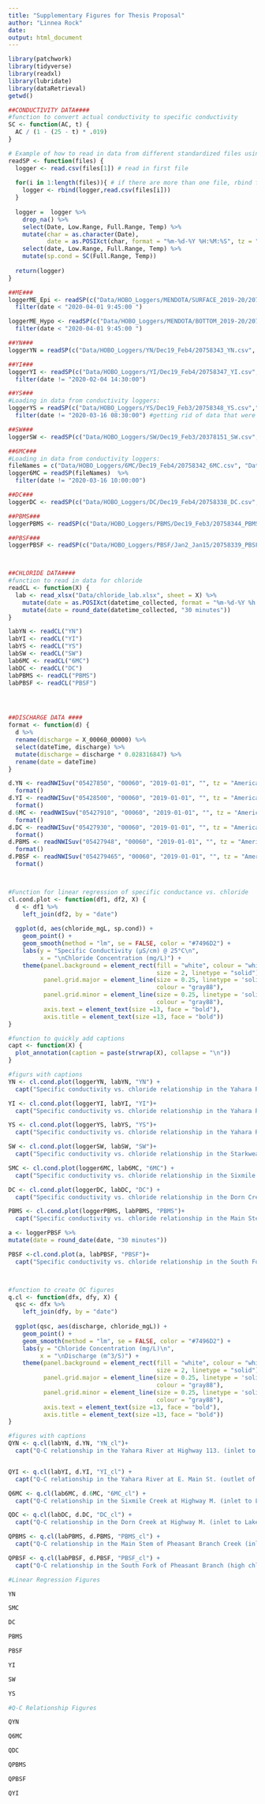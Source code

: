 ```yaml
---
title: "Supplementary Figures for Thesis Proposal"
author: "Linnea Rock"
date:
output: html_document
---
```


```r
library(patchwork)
library(tidyverse)
library(readxl)
library(lubridate)
library(dataRetrieval)
getwd()

##CONDUCTIVITY DATA####
#function to convert actual conductivity to specific conductivity 
SC <- function(AC, t) {
  AC / (1 - (25 - t) * .019)
}

# Example of how to read in data from different standardized files using a function 
readSP <- function(files) {
  logger <- read.csv(files[1]) # read in first file
  
  for(i in 1:length(files)){ # if there are more than one file, rbind files 
    logger <- rbind(logger,read.csv(files[i]))
  }
  
  logger =  logger %>% 
    drop_na() %>%
    select(Date, Low.Range, Full.Range, Temp) %>%
    mutate(char = as.character(Date),
           date = as.POSIXct(char, format = "%m-%d-%Y %H:%M:%S", tz = "America/Chicago")) %>%
    select(date, Low.Range, Full.Range, Temp) %>%
    mutate(sp.cond = SC(Full.Range, Temp))
  
  return(logger)
}

##ME###
loggerME_Epi <- readSP(c("Data/HOBO_Loggers/MENDOTA/SURFACE_2019-20/20758346.csv")) %>%
  filter(date < "2020-04-01 9:45:00 ")

loggerME_Hypo <- readSP(c("Data/HOBO_Loggers/MENDOTA/BOTTOM_2019-20/20758341.csv"))%>%
  filter(date < "2020-04-01 9:45:00 ")

##YN###
loggerYN = readSP(c("Data/HOBO_Loggers/YN/Dec19_Feb4/20758343_YN.csv", "Data/HOBO_Loggers/YN/Feb4_Mar16/20758343_YN.csv"))

##YI###
loggerYI <- readSP(c("Data/HOBO_Loggers/YI/Dec19_Feb4/20758347_YI.csv", "Data/HOBO_Loggers/YI/Feb4_Mar16/20758347_YI.csv")) %>%
  filter(date != "2020-02-04 14:30:00")

##YS### 
#Loading in data from conductivity loggers:
loggerYS = readSP(c("Data/HOBO_Loggers/YS/Dec19_Feb3/20758348_YS.csv","Data/HOBO_Loggers/YS/Feb3_Mar16/20758348_YS.csv")) %>% 
  filter(date != "2020-03-16 08:30:00") #getting rid of data that were collected while logger was out of the water

##SW###
loggerSW <- readSP(c("Data/HOBO_Loggers/SW/Dec19_Feb3/20378151_SW.csv", "Data/HOBO_Loggers/SW/Feb3_Mar16/20378151_SW.csv"))

##6MC###
#Loading in data from conductivity loggers:
fileNames = c("Data/HOBO_Loggers/6MC/Dec19_Feb4/20758342_6MC.csv", "Data/HOBO_Loggers/6MC/Feb4_Mar16/20758342_6MC.csv")
logger6MC = readSP(fileNames)  %>%
  filter(date != "2020-03-16 10:00:00")

##DC###
loggerDC <- readSP(c("Data/HOBO_Loggers/DC/Dec19_Feb4/20758338_DC.csv", "Data/HOBO_Loggers/DC/Feb4_Mar16/20758338_DC.csv"))

##PBMS###
loggerPBMS <- readSP(c("Data/HOBO_Loggers/PBMS/Dec19_Feb3/20758344_PBMS.csv", "Data/HOBO_Loggers/PBMS/Feb3_Mar16/20758344_PBMS.csv"))

##PBSF###
loggerPBSF <- readSP(c("Data/HOBO_Loggers/PBSF/Jan2_Jan15/20758339_PBSF.csv","Data/HOBO_Loggers/PBSF/Jan21_Feb4/20758339_PBSF.csv", "Data/HOBO_Loggers/PBSF/Feb4_Mar16/20758339_PBSF.csv" ))



##CHLORIDE DATA####
#function to read in data for chloride
readCL <- function(X) {
  lab <- read_xlsx("Data/chloride_lab.xlsx", sheet = X) %>%
    mutate(date = as.POSIXct(datetime_collected, format = "%m-%d-%Y %h:%m:%s", tz = "America/Chicago")) %>%
    mutate(date = round_date(datetime_collected, "30 minutes"))
}

labYN <- readCL("YN")
labYI <- readCL("YI")
labYS <- readCL("YS")
labSW <- readCL("SW")
lab6MC <- readCL("6MC")
labDC <- readCL("DC")
labPBMS <- readCL("PBMS")
labPBSF <- readCL("PBSF")




##DISCHARGE DATA ####
format <- function(d) {
  d %>%
  rename(discharge = X_00060_00000) %>%
  select(dateTime, discharge) %>%
  mutate(discharge = discharge * 0.028316847) %>%
  rename(date = dateTime)
}

d.YN <- readNWISuv("05427850", "00060", "2019-01-01", "", tz = "America/Chicago") %>%
  format()
d.YI <- readNWISuv("05428500", "00060", "2019-01-01", "", tz = "America/Chicago") %>%
  format()
d.6MC <- readNWISuv("05427910", "00060", "2019-01-01", "", tz = "America/Chicago") %>%
  format()
d.DC <- readNWISuv("05427930", "00060", "2019-01-01", "", tz = "America/Chicago") %>%
  format()
d.PBMS <- readNWISuv("05427948", "00060", "2019-01-01", "", tz = "America/Chicago") %>%
  format()
d.PBSF <- readNWISuv("054279465", "00060", "2019-01-01", "", tz = "America/Chicago") %>%
  format()



#Function for linear regression of specific conductance vs. chloride
cl.cond.plot <- function(df1, df2, X) {
  d <- df1 %>%
    left_join(df2, by = "date")
  
  ggplot(d, aes(chloride_mgL, sp.cond)) +
    geom_point() + 
    geom_smooth(method = "lm", se = FALSE, color = "#7496D2") +
    labs(y = "Specific Conductivity (µS/cm) @ 25°C\n", 
         x = "\nChloride Concentration (mg/L)") +
    theme(panel.background = element_rect(fill = "white", colour = "white",
                                          size = 2, linetype = "solid"),
          panel.grid.major = element_line(size = 0.25, linetype = 'solid',
                                          colour = "gray88"), 
          panel.grid.minor = element_line(size = 0.25, linetype = 'solid',
                                          colour = "gray88"),
          axis.text = element_text(size =13, face = "bold"),
          axis.title = element_text(size =13, face = "bold"))
}

#function to quickly add captions
capt <- function(X) {
  plot_annotation(caption = paste(strwrap(X), collapse = "\n"))
}

#figurs with captions 
YN <- cl.cond.plot(loggerYN, labYN, "YN") +
  capt("Specific conductivity vs. chloride relationship in the Yahara River at Highway 113. (inlet to Lake Mendota). The linear regression is represented by the equation y=8.6x+360. The positive correlation (r = 0.81) has an r-squared value of 0.66, and a p-value of 0.094.")

YI <- cl.cond.plot(loggerYI, labYI, "YI")+ 
  capt("Specific conductivity vs. chloride relationship in the Yahara River at E. Main St. (outlet of Lake Mendota and inlet of Lake Monona). The linear regression is represented by the equation y=3.8x+360. The positive correlation (r = 0.64) has an r2 value of 0.41 and a p-value of 0.25.")

YS <- cl.cond.plot(loggerYS, labYS, "YS")+
  capt("Specific conductivity vs. chloride relationship in the Yahara River at Broadway St. (oulet of Lake Monona). The linear regression is represented by the equation y=22x-830. The positive correlation (r = 0.91) has an r2 value of 0.83, and a p-value of 0.033.")

SW <- cl.cond.plot(loggerSW, labSW, "SW")+
  capt("Specific conductivity vs. chloride relationship in the Starkweather Creek at Olbrich Garden (inlet of Lake Monona). The linear regression is represented by the equation y=3.7x+530. The positive correlation (r = 0.87) has an r2 value of 0.76, and a p-value of 0.58")

SMC <- cl.cond.plot(logger6MC, lab6MC, "6MC") +
  capt("Specific conductivity vs. chloride relationship in the Sixmile Creek at Highway M. (inlet to Lake Mendota). The linear regression is represented by the equation y=18x+18. The positive correlation (r = 0.94) has an r2 value of 0.88, and a p-value of 0.018.")

DC <- cl.cond.plot(loggerDC, labDC, "DC") +
  capt("Specific conductivity vs. chloride relationship in the Dorn Creek at Highway M. (inlet to Lake Mendota). The linear regression is represented by the equation y=-5.9x+1100. The negative correlation (r = -0.81) has an r2 value of 0.66, and a p-value of 0.094.")

PBMS <- cl.cond.plot(loggerPBMS, labPBMS, "PBMS")+
  capt("Specific conductivity vs. chloride relationship in the Main Stem of Pheasant Branch Creek (inlet to Lake Mendota). The linear regression is represented by the equation y=5.2x+450. The positive correlation (r = 0.78) has an r2 value of 0.61, and a p-value of 0.12.")

a <- loggerPBSF %>%
mutate(date = round_date(date, "30 minutes")) 

PBSF <-cl.cond.plot(a, labPBSF, "PBSF")+
  capt("Specific conductivity vs. chloride relationship in the South Fork of Pheasant Branch (high chloride contribution to Lake Mendota). The linear regression is represented by the equation y=2.6x+320. The positive correlation (r = 1) has an r2 value of 1, and a p-value of 0.058.")



#function to create QC figures 
q.cl <- function(dfx, dfy, X) {
  qsc <- dfx %>%
    left_join(dfy, by = "date")
  
  ggplot(qsc, aes(discharge, chloride_mgL)) +
    geom_point() +
    geom_smooth(method = "lm", se = FALSE, color = "#7496D2") +
    labs(y = "Chloride Concentration (mg/L)\n", 
         x = "\nDischarge (m^3/S)") +
    theme(panel.background = element_rect(fill = "white", colour = "white",
                                          size = 2, linetype = "solid"),
          panel.grid.major = element_line(size = 0.25, linetype = 'solid',
                                          colour = "gray88"), 
          panel.grid.minor = element_line(size = 0.25, linetype = 'solid',
                                          colour = "gray88"),
          axis.text = element_text(size =13, face = "bold"),
          axis.title = element_text(size =13, face = "bold"))  
}

#figures with captions
QYN <- q.cl(labYN, d.YN, "YN_cl")+
  capt("Q-C relationship in the Yahara River at Highway 113. (inlet to Lake Mendota). The linear regression is represented by the equation y=-4.2x+67. The negative correlation (r = -0.76) has an r2 value of 0.58, and a p-value of 0.14.")


QYI <- q.cl(labYI, d.YI, "YI_cl") +
  capt("Q-C relationship in the Yahara River at E. Main St. (outlet of Lake Mendota and inlet of Lake Monona). The linear regression is represented by the equation y=0.3x+51. The positive correlation (r = 0.55) has an r2 value of 0.30 and a p-value of 0.26.")

Q6MC <- q.cl(lab6MC, d.6MC, "6MC_cl") +
  capt("Q-C relationship in the Sixmile Creek at Highway M. (inlet to Lake Mendota). The linear regression is represented by the equation y=-12x+59. The negative correlation (r = -0.92) has an r2 value of 0.90, and a p-value of 0.01.")

QDC <- q.cl(labDC, d.DC, "DC_cl") +
  capt("Q-C relationship in the Dorn Creek at Highway M. (inlet to Lake Mendota). The linear regression is represented by the equation y=42x+22.The positive correlation (r = 0.74) has an r2 value of 0.55, and a p-value of 0.09.")

QPBMS <- q.cl(labPBMS, d.PBMS, "PBMS_cl") +
  capt("Q-C relationship in the Main Stem of Pheasant Branch Creek (inlet to Lake Mendota). The linear regression is represented by the equation y=-67x+150. The negative correlation (r = -0.34) has an r2 value of 0.12, and a p-value of 0.58.")

QPBSF <- q.cl(labPBSF, d.PBSF, "PBSF_cl") +
  capt("Q-C relationship in the South Fork of Pheasant Branch (high chloride contribution to Lake Mendota). The linear regression is represented by the equation y=-6200x+640. The negative correlation (r = -0.84) has an r2 value of 0.7and a p-value of 0.074.")

```

```r
#Linear Regression Figures

YN

SMC

DC

PBMS

PBSF

YI

SW

YS

#Q-C Relationship Figures

QYN

Q6MC

QDC

QPBMS

QPBSF

QYI

```
